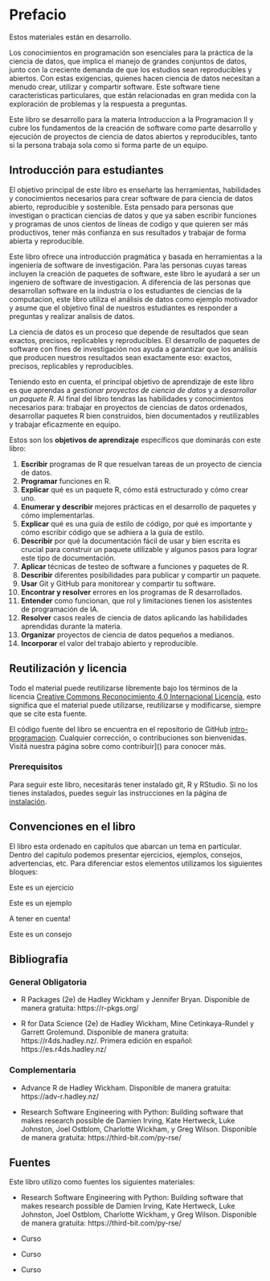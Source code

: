 # Prefacio {.unnumbered}

::: enconstruccion
Estos materiales están en desarrollo. 
:::

Los conocimientos en programación son esenciales para la práctica de la ciencia de datos, que implica el manejo de grandes conjuntos de datos, junto con la creciente demanda de que los estudios sean reproducibles y abiertos. Con estas exigencias, quienes hacen ciencia de datos necesitan a menudo crear, utilizar y compartir software. Este software tiene características particulares, que están relacionadas en gran medida con la exploración de problemas y la respuesta a preguntas. 

Este libro se desarrollo para la materia Introduccion a la Programacion II y cubre los fundamentos de la creación de software como parte desarrollo y ejecución de proyectos de ciencia de datos abiertos y reproducibles, tanto si la persona trabaja sola como si forma parte de un equipo.

## Introducción para estudiantes

El objetivo principal de este libro es enseñarte las herramientas, habilidades y conocimientos necesarios para crear software de para ciencia de datos abierto, reproducible y sostenible. Esta pensado para personas que investigan o practican ciencias de datos y que ya saben escribir funciones y programas de unos cientos de líneas de codigo y que quieren ser más productivos, tener más confianza en sus resultados y trabajar de forma abierta y reproducible. 

Este libro ofrece una introducción pragmática y basada en herramientas a la ingeniería de software de investigación. Para las personas cuyas tareas incluyen la creación de paquetes de software, este libro le ayudará a ser un ingeniero de software de investigacion. A diferencia de las personas que desarrollan software en la industria o los estudiantes de ciencias de la computacion, este libro utiliza el análisis de datos como ejemplo motivador y asume que el objetivo final de nuestros estudiantes es responder a preguntas y realizar analisis de datos.

La ciencia de datos es un proceso que depende de resultados que sean exactos, precisos, replicables y reproducibles. El desarrollo de paquetes de software con fines de investigación nos ayuda a garantizar que los análisis que producen nuestros resultados sean exactamente eso: exactos, precisos, replicables y reproducibles.

Teniendo esto en cuenta, el principal objetivo de aprendizaje de este libro es que
aprendas a *gestionar proyectos de ciencia de datos* y a *desarrollar un paquete R*. Al final del libro tendras las habilidades y conocimientos necesarios para: trabajar en proyectos de ciencias de datos ordenados, desarrollar paquetes R bien construidos, bien documentados y reutilizables y trabajar eficazmente en equipo.

Estos son los **objetivos de aprendizaje** específicos que dominarás con este libro:

1. **Escribir** programas de R que resuelvan tareas de un proyecto de ciencia de datos. 
2. **Programar** funciones en R. 
3. **Explicar** qué es un paquete R, cómo está estructurado y cómo crear uno.
4. **Enumerar y describir** mejores prácticas en el desarrollo de paquetes y cómo implementarlas.
5. **Explicar** qué es una guía de estilo de código, por qué es importante y cómo escribir código que se adhiera a la guía de estilo.
6. **Describir** por qué la documentación fácil de usar y bien escrita es crucial para construir un paquete utilizable y algunos pasos para lograr este tipo de documentación.
7. **Aplicar** técnicas de testeo de software a funciones y paquetes de R.
8. **Describir** diferentes posibilidades para publicar y compartir un paquete. 
9. **Usar** Git y GitHub para monitorear y compartir tu software.
10. **Encontrar y resolver** errores en los programas de R desarrollados.
11. **Entender** como funcionan, que rol y limitaciones tienen los asistentes de programación de IA. 
12. **Resolver** casos reales de ciencia de datos aplicando las habilidades aprendidas durante la materia.
13. **Organizar** proyectos de ciencia de datos pequeños a medianos.
14. **Incorporar** el valor del trabajo abierto y reproducible. 

## Reutilización y licencia {#sec-licensing}

Todo el material puede reutilizarse libremente bajo los términos de la licencia
[Creative Commons Reconocimiento 4.0 Internacional
Licencia](https://creativecommons.org/licenses/by/4.0/), esto significa que el material
puede utilizarse, reutilizarse y modificarse, siempre que se cite esta fuente.

El código fuente del libro se encuentra en el repositorio de GitHub [intro-programacion](https://github.com/rse-r/intro-programacion). Cualquier corrección,
o contribuciones son bienvenidas. Visitá nuestra página
sobre como contribuir]() para conocer más.

### Prerequisitos

Para seguir este libro, necesitarás tener instalado git, R y RStudio. Si no los tienes instalados, puedes seguir las instrucciones en la página de [instalación](A_instalacion.html).

## Convenciones en el libro

El libro esta ordenado en capitulos que abarcan un tema en particular. Dentro del capitulo podemos presentar ejercicios, ejemplos, consejos, advertencias, etc. Para diferenciar estos elementos utilizamos los siguientes bloques:

::: ejercicio
Este es un ejercicio
:::

::: ejemplo
Este es un ejemplo
:::

::: importante
A tener en cuenta!
:::

::: tip
Este es un consejo
:::


## Bibliografia 

### General Obligatoria

* R Packages (2e) de Hadley Wickham y Jennifer Bryan. Disponible de manera gratuita: https://r-pkgs.org/ 

* R for Data Science (2e) de Hadley Wickham, Mine Cetinkaya-Rundel y Garrett Grolemund. Disponible de manera gratuita: https://r4ds.hadley.nz/. Primera edición en español: https://es.r4ds.hadley.nz/ 

### Complementaria

* Advance R de Hadley Wickham. Disponible de manera gratuita: https://adv-r.hadley.nz/ 

* Research Software Engineering with Python: Building software that makes research possible de Damien Irving, Kate Hertweck, Luke Johnston, Joel Ostblom, Charlotte Wickham, y Greg Wilson. Disponible de manera gratuita: https://third-bit.com/py-rse/ 


## Fuentes

Este libro utilizo como fuentes los siguientes materiales:

* Research Software Engineering with Python: Building software that makes research possible de Damien Irving, Kate Hertweck, Luke Johnston, Joel Ostblom, Charlotte Wickham, y Greg Wilson. Disponible de manera gratuita: https://third-bit.com/py-rse/ 

* Curso

* Curso

* Curso

